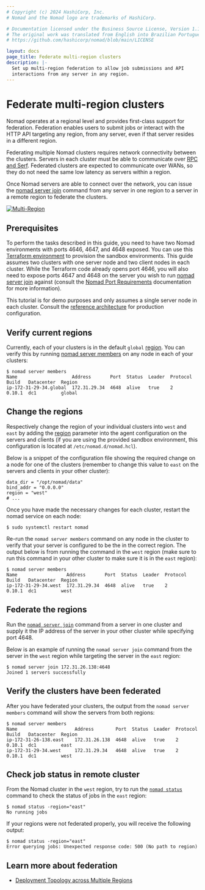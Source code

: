```yaml
---
# Copyright (c) 2024 HashiCorp, Inc.
# Nomad and the Nomad logo are trademarks of HashiCorp.

# Documentation licensed under the Business Source License, Version 1.1.
# The original work was translated from English into Brazilian Portuguese.
# https://github.com/hashicorp/nomad/blob/main/LICENSE

layout: docs
page_title: Federate multi-region clusters
description: |-
  Set up multi-region federation to allow job submissions and API
  interactions from any server in any region.
---
```


# Federate multi-region clusters

Nomad operates at a regional level and provides first-class support for
federation. Federation enables users to submit jobs or interact with the HTTP
API targeting any region, from any server, even if that server resides in a
different region.

Federating multiple Nomad clusters requires network connectivity between the
clusters. Servers in each cluster must be able to communicate over [RPC and
Serf][ports-used]. Federated clusters are expected to communicate over WANs, so
they do not need the same low latency as servers within a region.

Once Nomad servers are able to connect over the network, you can issue the
[nomad server join][server-join] command from any server in one region to a
server in a remote region to federate the clusters.

[![Multi-Region][multi-region-pic]][multi-region-pic]

## Prerequisites

To perform the tasks described in this guide, you need to have two Nomad
environments with ports 4646, 4647, and 4648 exposed. You can use this
[Terraform environment][nomad-tf] to provision the sandbox environments. This
guide assumes two clusters with one server node and two client nodes in each
cluster. While the Terraform code already opens port 4646, you will also need to
expose ports 4647 and 4648 on the server you wish to run [nomad server
join][server-join] against (consult the [Nomad Port Requirements][ports-used]
documentation for more information).

<Note>

 This tutorial is for demo purposes and only assumes a single server
node in each cluster. Consult the [reference architecture][reference-arch] for
production configuration.

</Note>

## Verify current regions

Currently, each of your clusters is in the default `global`
[region][region-config]. You can verify this by running [nomad server
members][nomad-server-members] on any node in each of your clusters:

```shell-session
$ nomad server members
Name                    Address       Port  Status  Leader  Protocol  Build   Datacenter  Region
ip-172-31-29-34.global  172.31.29.34  4648  alive   true    2         0.10.1  dc1         global
```

## Change the regions

Respectively change the region of your individual clusters into `west` and
`east` by adding the [region][region-config] parameter into the agent
configuration on the servers and clients (if you are using the provided sandbox
environment, this configuration is located at `/etc/nomad.d/nomad.hcl`).

Below is a snippet of the configuration file showing the required change on a
node for one of the clusters (remember to change this value to `east` on the
servers and clients in your other cluster):

```hcl
data_dir = "/opt/nomad/data"
bind_addr = "0.0.0.0"
region = "west"
# ...
```

Once you have made the necessary changes for each cluster, restart the nomad
service on each node:

```shell-session
$ sudo systemctl restart nomad
```

Re-run the `nomad server members` command on any node in the cluster to verify
that your server is configured to be the in the correct region. The output below
is from running the command in the `west` region (make sure to run this command
in your other cluster to make sure it is in the `east` region):

```shell-session
$ nomad server members
Name                  Address       Port  Status  Leader  Protocol  Build   Datacenter  Region
ip-172-31-29-34.west  172.31.29.34  4648  alive   true    2         0.10.1  dc1         west
```

## Federate the regions

Run the [`nomad server join`][server-join] command from a server in one cluster
and supply it the IP address of the server in your other cluster while
specifying port 4648.

Below is an example of running the `nomad server join` command from the server
in the `west` region while targeting the server in the `east` region:

```shell-session
$ nomad server join 172.31.26.138:4648
Joined 1 servers successfully
```

## Verify the clusters have been federated

After you have federated your clusters, the output from the `nomad server members` command will show the servers from both regions:

```shell-session
$ nomad server members
Name                     Address        Port  Status  Leader  Protocol  Build   Datacenter  Region
ip-172-31-26-138.east    172.31.26.138  4648  alive   true    2         0.10.1  dc1         east
ip-172-31-29-34.west     172.31.29.34   4648  alive   true    2         0.10.1  dc1         west
```

## Check job status in remote cluster

From the Nomad cluster in the `west` region, try to run the [`nomad status`][nomad-status] command to check the status of jobs in the `east` region:

```shell-session
$ nomad status -region="east"
No running jobs
```

If your regions were not federated properly, you will receive the following
output:

```shell-session
$ nomad status -region="east"
Error querying jobs: Unexpected response code: 500 (No path to region)
```

## Learn more about federation

- [Deployment Topology across Multiple Regions][multi-region]

[multi-region]: /nomad/docs/deploy/production/reference-architecture#deployment-topology-across-multiple-regions
[multi-region-pic]: /img/clusters/nomad-multi-region.png
[nomad-server-members]: /nomad/commands/server/members
[nomad-status]: /nomad/commands/status
[nomad-tf]: https://github.com/hashicorp/nomad/tree/master/terraform#provision-a-nomad-cluster-in-the-cloud
[ports-used]: /nomad/docs/deploy/production/requirements#ports-used
[reference-arch]: /nomad/docs/deploy/production/reference-architecture
[region-config]: /nomad/docs/configuration#region
[server-join]: /nomad/commands/server/join
